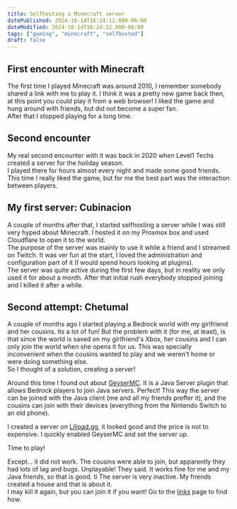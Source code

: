 ```yaml
---
title: Selfhosting a Minecraft server
datePublished: 2024-10-14T16:24:12.000-06:00
dateModified: 2024-10-14T16:24:12.000-06:00
tags: ["gaming", "minecraft", "selfhosted"]
draft: false
---
```



## First encounter with Minecraft

The first time I played Minecraft was around 2010, I remember somebody shared a link with me to play it. 
I think it was a pretty new game back then, at this point you could play it from a web browser!
I liked the game and hung around with friends, but did not become a super fan.  
After that I stopped playing for a long time.

## Second encounter

My real second encounter with it was back in 2020 when Level1 Techs created a server for the holiday season.  
I played there for hours almost every night and made some good friends.  
This time I really liked the game, but for me the best part was the interaction between players.

## My first server: Cubinacion

A couple of months after that, I started selfhosting a server while I was still very hyped about Minecraft.
I hosted it on my Proxmox box and used Cloudflare to open it to the world.  
The purpose of the server was mainly to use it while a friend and I streamed on Twitch. It was ver fun at the start, I loved
the administration and configuration part of it (I would spend hours looking at plugins).  
The server was quite active during the first few days, but in reality we only
used it for about a month. After that initial rush everybody stopped joining and I killed it after a while. 


## Second attempt: Chetumal

A couple of months ago I started playing a Bedrock world with my girlfriend and her cousins. Its a lot of fun!
But the problem with it (for me, at least), is that since the world is saved on my girlfriend's Xbox, her cousins and I can only
join the world when she opens it for us. This was specially inconvenient when the cousins wanted to play and we weren't home 
or were doing something else.  
So I thought of a solution, creating a server!  

Around this time I found out about [GeyserMC](https://geysermc.org/). It is a Java Server plugin that allows Bedrock players to join Java servers.
Perfect! This way the server can be joined with the Java client (me and all my friends preffer it), and the cousins can join with their devices (everything from the Nintendo Switch to an old phone).
  
I created a server on [Lilipad.gg](https://lilypad.gg/), it looked good and the price is not to expensive. I quickly enabled GeyserMC and set the server up.  

Time to play!  

Except... it did not work. The cousins were able to join, but apparently they had lots of lag and bugs. Unplayable! They said.
It works fine for me and my Java friends, so that is good.
ti
The server is very inactive. My friends created a house and that is about it.  
I may kill it again, but you can join it if you want! Go to the [links](https://yamifrankc.com/posts/links) page to find how.